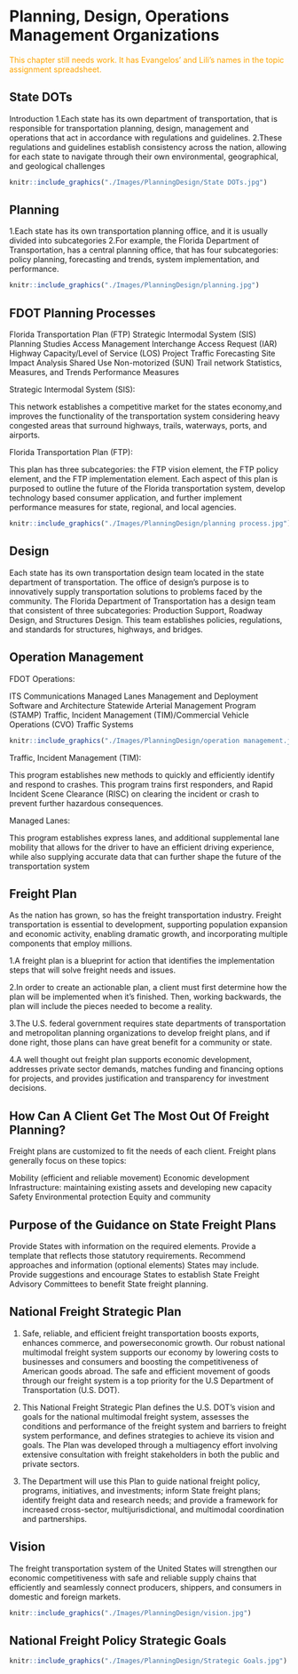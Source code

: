 # Planning, Design, Operations Management Organizations {#planning}

::: {#Note .ThreshValue .message style="color: orange;"}
This chapter still needs work. It has Evangelos' and Lili's names in the topic assignment spreadsheet.
:::

## State DOTs {#planning-DOT}

Introduction
1.Each state has its own department of transportation, that is responsible for transportation planning, design, management and operations that act in accordance with regulations and guidelines.
2.These regulations and guidelines establish consistency across the nation, allowing for each state to navigate through their own environmental, geographical, and geological challenges

```r
knitr::include_graphics("./Images/PlanningDesign/State DOTs.jpg")
```

## Planning {#planning-plan}

1.Each state has its own transportation planning office, and it is usually divided into subcategories
2.For example, the Florida Department of Transportation, has a central planning office, that has four subcategories: policy planning, forecasting and trends, system implementation, and performance. 

```r
knitr::include_graphics("./Images/PlanningDesign/planning.jpg")
```

## FDOT Planning Processes {#planning-process}

Florida Transportation Plan (FTP)
Strategic Intermodal System (SIS)
Planning Studies 
Access Management
Interchange Access Request (IAR)
Highway Capacity/Level of Service (LOS)
Project Traffic Forecasting
Site Impact Analysis
Shared Use Non-motorized (SUN) Trail network
Statistics, Measures, and Trends
Performance Measures

Strategic Intermodal System (SIS):

This network establishes a competitive market for the states economy,and improves the functionality of the transportation system considering heavy congested areas that surround highways, trails, waterways, ports, and airports.

Florida Transportation Plan (FTP):

This plan has three subcategories: the FTP vision element, the FTP policy element, and the FTP implementation element. Each aspect of this plan is purposed to outline the future of the Florida transportation system, develop technology based consumer application, and further implement performance measures for state, regional, and local agencies.

```r
knitr::include_graphics("./Images/PlanningDesign/planning process.jpg")
```

## Design {#planning-design}

Each state has its own transportation design team located in the state department of transportation.
The office of design’s purpose is to innovatively supply transportation solutions to problems faced by the community. 
The Florida Department of Transportation has a design team that consistent of three subcategories: Production Support, Roadway Design, and Structures Design.
This team establishes policies, regulations, and standards for structures, highways, and bridges. 

## Operation Management {#planning-operation}
 
FDOT Operations:

ITS Communications
Managed Lanes
Management and Deployment 
Software and Architecture
Statewide Arterial Management Program (STAMP)
Traffic, Incident Management (TIM)/Commercial Vehicle Operations (CVO)
Traffic Systems

```r
knitr::include_graphics("./Images/PlanningDesign/operation management.jpg")
```
Traffic, Incident Management (TIM):

This program establishes new methods to quickly and efficiently identify and respond to crashes. This program trains first responders, and Rapid Incident Scene Clearance (RISC) on clearing the incident or crash to prevent further hazardous consequences.

Managed Lanes:

This program establishes express lanes, and additional supplemental lane mobility that allows for the driver to have an efficient driving experience, while also supplying accurate data that can further shape the future of the transportation system

## Freight Plan {#planning-freight}

As the nation has grown, so has the freight transportation industry. Freight transportation is essential to development, supporting population expansion and economic activity, enabling dramatic growth, and incorporating multiple components that employ millions.

1.A freight plan is a blueprint for action that identifies the implementation steps that will solve freight needs and issues. 

2.In order to create an actionable plan, a client must first determine how the plan will be implemented when it’s finished. Then, working backwards, the plan will include the pieces needed to become a reality.

3.The U.S. federal government requires state departments of transportation and metropolitan planning organizations to develop freight plans, and if done right, those plans can have great benefit for a community or state. 

4.A well thought out freight plan supports economic development, addresses private sector demands, matches funding and financing options for projects, and provides justification and transparency for investment decisions.

## How Can A Client Get The Most Out Of Freight Planning? {#planning-freightplanning}

Freight plans are customized to fit the needs of each client. 
Freight plans generally focus on these topics:

Mobility (efficient and reliable movement)
Economic development
Infrastructure: maintaining existing assets and developing new capacity
Safety
Environmental protection
Equity and community

## Purpose of the Guidance on State Freight Plans {#planning-guidance}

Provide States with information on the required elements.
Provide a template that reflects those statutory requirements.
Recommend approaches and information (optional elements) States may include.
Provide suggestions and encourage States to establish
State Freight Advisory Committees to benefit State freight planning. 

## National Freight Strategic Plan {#planning-strategicplan}

1. Safe, reliable, and efficient freight transportation boosts exports, enhances commerce, and powerseconomic growth. Our robust national multimodal freight system supports our economy by lowering costs to businesses and consumers and boosting the competitiveness of American goods abroad. The safe and efficient movement of goods through our freight system is a top priority for the U.S Department of Transportation (U.S. DOT).

2. This National Freight Strategic Plan defines the U.S. DOT’s vision and goals for the national multimodal freight system, assesses the conditions and performance of the freight system and barriers to freight system performance, and defines strategies to achieve its vision and goals. The Plan was developed through a multiagency effort involving extensive consultation with freight stakeholders in both the public and private sectors.

3. The Department will use this Plan to guide national freight policy, programs, initiatives, and investments; inform State freight plans; identify freight data and research needs; and provide a framework for increased cross-sector, multijurisdictional, and multimodal coordination and partnerships. 

## Vision {#planning-vision}

The freight transportation system of the United States will strengthen our economic competitiveness with safe and reliable supply chains that efficiently and seamlessly connect producers, shippers, and consumers in domestic and foreign markets.

```r
knitr::include_graphics("./Images/PlanningDesign/vision.jpg")
```

## National Freight Policy Strategic Goals {#planning-policy}


```r
knitr::include_graphics("./Images/PlanningDesign/Strategic Goals.jpg")
```

